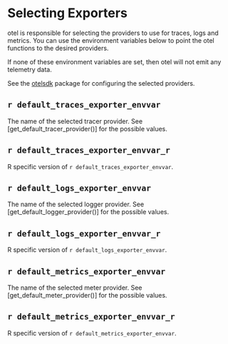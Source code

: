 # Selecting Exporters

otel is responsible for selecting the providers to use for traces,
logs and metrics. You can use the environment variables below to
point the otel functions to the desired providers.

If none of these environment variables are set, then otel will not
emit any telemetry data.

See the [otelsdk](https://github.com/r-lib/otelsdk) package for
configuring the selected providers.

## ``r default_traces_exporter_envvar``

The name of the selected tracer provider. See
[get_default_tracer_provider()] for the possible values.

## ``r default_traces_exporter_envvar_r``

R specific version of ``r default_traces_exporter_envvar``.

## ``r default_logs_exporter_envvar``

The name of the selected logger provider. See
[get_default_logger_provider()] for the possible values.

## ``r default_logs_exporter_envvar_r``

R specific version of ``r default_logs_exporter_envvar``.

## ``r default_metrics_exporter_envvar``

The name of the selected meter provider. See
[get_default_meter_provider()] for the possible values.

## ``r default_metrics_exporter_envvar_r``

R specific version of ``r default_metrics_exporter_envvar``.
